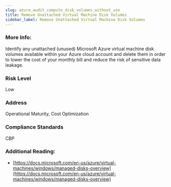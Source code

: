 ```yaml
---
slug: azure_audit_compute_disk_volumes_without_use
title: Remove Unattached Virtual Machine Disk Volumes
sidebar_label: Remove Unattached Virtual Machine Disk Volumes
---
```


### More Info:

Identify any unattached (unused) Microsoft Azure virtual machine disk volumes available within your Azure cloud account and delete them in order to lower the cost of your monthly bill and reduce the risk of sensitive data leakage.

### Risk Level

Low

### Address

Operational Maturity, Cost Optimization

### Compliance Standards

CBP

### Additional Reading:

- [https://docs.microsoft.com/en-us/azure/virtual-machines/windows/managed-disks-overview](https://docs.microsoft.com/en-us/azure/virtual-machines/windows/managed-disks-overview) 

